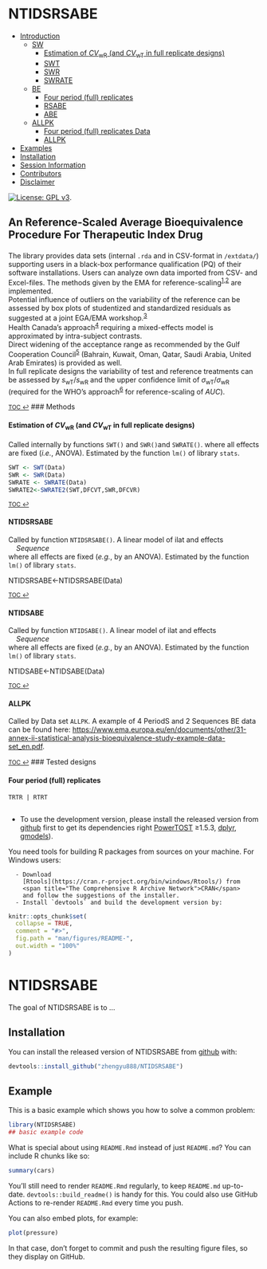 NTIDSRSABE
================
 - [Introduction](#introduction)
      - [SW](#SW)
          - [Estimation of *CV*<sub>wR</sub> (and *CV*<sub>wT</sub> in
            full replicate
            designs)](#estimation-of-cvwr-and-cvwt-in-full-replicate-designs)
          - [SWT](#Evaluate the SW of the test Drug.)
          - [SWR](#Evaluate the SW of the reference Drug.)
          - [SWRATE](#Evaluate the SWT/SWR of the reference Drug.)
      - [BE](#tested-designs)
          - [Four period (full)
            replicates](#four-period-full-replicates)
          - [RSABE](#RSABE)
          - [ABE](#ABE)
      - [ALLPK](#Data)
          - [Four period (full)
            replicates Data](#four-period-full-replicates)
          - [ALLPK](#RSABE)
  - [Examples](#examples)
  - [Installation](#installation)
  - [Session Information](#session-information)
  - [Contributors](#contributors)
  - [Disclaimer](#disclaimer)

<!-- README.md is generated from README.Rmd. Please edit that file -->

[![License: GPL
v3](https://img.shields.io/badge/License-GPLv3-blue.svg)](https://www.gnu.org/licenses/gpl-3.0).

<h2>

An Reference-Scaled Average Bioequivalence Procedure For Therapeutic Index Drug

</h2>
The library provides data sets (internal `.rda` and in
<span title="Character Separated Variables">CSV</span>-format in
`/extdata/`) supporting users in a black-box performance qualification
(PQ) of their software installations. Users can analyze own data
imported from <span title="Character Separated Variables">CSV</span>-
and Excel-files. The methods given by the
<span title="European Medicines Agency">EMA</span> for
reference-scaling<sup id="a1">[1](#f1),</sup><sup id="a2">[2](#f2)</sup>
are implemented.<br> Potential influence of outliers on the variability
of the reference can be assessed by box plots of studentized and
standardized residuals as suggested at a joint
<span title="European Generic Medicines Association">EGA</span>/<span title="European Medicines Agency">EMA</span>
workshop.<sup id="a3">[3](#f3)</sup><br> Health Canada’s
approach<sup id="a4">[4](#f4)</sup> requiring a mixed-effects model is
approximated by intra-subject contrasts.  
Direct widening of the acceptance range as recommended by the Gulf
Cooperation Council<sup id="a5">[5](#f5)</sup> (Bahrain, Kuwait, Oman,
Qatar, Saudi Arabia, United Arab Emirates) is provided as well.  
In full replicate designs the variability of test and reference
treatments can be assessed by *s*<sub>wT</sub>/*s*<sub>wR</sub> and the
upper confidence limit of *σ*<sub>wT</sub>/*σ*<sub>wR</sub> (required
for the <span title="World Health Organization">WHO</span>’s
approach<sup id="a6">[6](#f6)</sup> for reference-scaling of *AUC*).

<small>[TOC ↩](#replicatebe)</small>
### Methods

#### Estimation of *CV*<sub>wR</sub> (and *CV*<sub>wT</sub> in full replicate designs)

Called internally by functions `SWT()` and `SWR()`and `SWRATE()`.
where all effects are fixed (*i.e.*,
<span title="Analysis of Variance">ANOVA</span>). Estimated by the
function `lm()` of library `stats`.

``` r
SWT <- SWT(Data)
SWR <- SWR(Data)
SWRATE <- SWRATE(Data)
SWRATE2<-SWRATE2(SWT,DFCVT,SWR,DFCVR)
```

<small>[TOC ↩](#replicatebe)</small>

#### NTIDSRSABE
Called by function `NTIDSRSABE()`.  A linear
model of ilat and effects  
    *Sequence*  
where all effects are fixed (*e.g.*, by an
<span title="Analysis of Variance">ANOVA</span>). Estimated by the
function `lm()` of library `stats`.

NTIDSRSABE<-NTIDSRSABE(Data)

<small>[TOC ↩](#replicatebe)</small>

#### NTIDSABE
Called by function `NTIDSABE()`.  A linear
model of ilat and effects  
    *Sequence*  
where all effects are fixed (*e.g.*, by an
<span title="Analysis of Variance">ANOVA</span>). Estimated by the
function `lm()` of library `stats`.

NTIDSABE<-NTIDSABE(Data)

<small>[TOC ↩](#replicatebe)</small>

#### ALLPK

Called by Data set `ALLPK`. A example of 4 PeriodS and 2 Sequences BE data
can be found here: <https://www.ema.europa.eu/en/documents/other/31-annex-ii-statistical-analysis-bioequivalence-study-example-data-set_en.pdf>.

<small>[TOC ↩](#replicatebe)</small>
### Tested designs

#### Four period (full) replicates

`TRTR | RTRT`  
``` r
```

  - To use the development version, please install the released version
    from [github](https://github.com/zhengyu888/NTIDSRSABE) first to
    get its dependencies right
    [PowerTOST](https://cran.r-project.org/package=PowerTOST) ≥1.5.3,
    [dplyr](https://cran.r-project.org/package=dplyr),
    [gmodels](https://cran.r-project.org/package=gmodels)).


<!-- end list -->

You need tools for building R packages from sources on your machine.
    For Windows users:  
    
      - Download
        [Rtools](https://cran.r-project.org/bin/windows/Rtools/) from
        <span title="The Comprehensive R Archive Network">CRAN</span>
        and follow the suggestions of the installer.
      - Install `devtools` and build the development version by:
<!-- end list

``` r
install.packages("devtools", repos = "https://cloud.r-project.org/")
devtools::install_github("zhengyu888/NTIDSRSABE")
```

<small>[TOC ↩](#replicatebe)</small>

## Introduction

<!-- README.md is generated from README.Rmd. Please edit that file -->

```r
knitr::opts_chunk$set(
  collapse = TRUE,
  comment = "#>",
  fig.path = "man/figures/README-",
  out.width = "100%"
)
```

# NTIDSRSABE

<!-- badges: start -->
<!-- badges: end -->

The goal of NTIDSRSABE is to ...

## Installation

You can install the released version of NTIDSRSABE from [github](https://github.com/zhengyu888/NTIDSRSABE) with:

``` r
devtools::install_github("zhengyu888/NTIDSRSABE")
```

## Example

This is a basic example which shows you how to solve a common problem:

```r
library(NTIDSRSABE)
## basic example code
```

What is special about using `README.Rmd` instead of just `README.md`? You can include R chunks like so:

```r
summary(cars)
```

You'll still need to render `README.Rmd` regularly, to keep `README.md` up-to-date. `devtools::build_readme()` is handy for this. You could also use GitHub Actions to re-render `README.Rmd` every time you push. 

You can also embed plots, for example:

```r
plot(pressure)
```

In that case, don't forget to commit and push the resulting figure files, so they display on GitHub.
